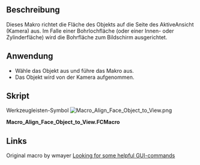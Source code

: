 <languages/>

{{Macro/de
|Name=Macro Align Face Object to View
|Name/de=Makro Align Face Object to View
|Icon=Macro_Align_Face_Object_to_View.png
|Description=Dieses Makro richtet die Vorderseite des Objekts auf die Seite des AktiveAnsicht aus.
|Author=Mario52
|Version=0.1
|Date=2015-01-16
|Download=[https://wiki.freecad.org/images/d/d5/Macro_Align_Face_Object_to_View.png Werkzeugleisten-Symbol]
|FCVersion=Alle
|SeeAlso=[[File:FCCamera 00.png|32px|FCCamera]] [[Macro_FCCamera/de|Makro FCCamera]]
}}

<span id="Description"></span>
==Beschreibung==

Dieses Makro richtet die Fläche des Objekts auf die Seite des AktiveAnsicht (Kamera) aus. Im Falle einer Bohrlochfläche (oder einer Innen- oder Zylinderfläche) wird die Bohrfläche zum Bildschirm ausgerichtet.

<span id="Usage"></span>
==Anwendung==

* Wähle das Objekt aus und führe das Makro aus.
* Das Objekt wird von der Kamera aufgenommen.

<span id="Script"></span>
==Skript==

Werkzeugleisten-Symbol
[[Image:Macro_Align_Face_Object_to_View.png]]

'''Macro_Align_Face_Object_to_View.FCMacro'''

{{MacroCode|code=
# This macro directs the face of the object on the side of the ActiveView (camera)
# extact FCCamera
# 16/01/2015

__title__="Macro_Align_Face_Object_to_View"
__author__ = "Mario52"

import pivy
from pivy import coin

try:
    v=Gui.Selection.getSelectionEx()[0].SubObjects[0].Surface.Axis    # to Axis
#    v = Gui.Selection.getSelectionEx()[0].SubObjects[0].normalAt(0,0) # normalAt
    r=App.Rotation(App.Vector(0,0,1),v)
    Gui.ActiveDocument.ActiveView.setCameraOrientation(r.Q)
except Exception:
    App.Console.PrintError("Select a face and run the macro"+"\n")

}}

==Links==

Original macro by wmayer [https://forum.freecad.org/viewtopic.php?f=3&t=7029&p=56735&hilit=Shape.Face4#p56735 Looking for some helpful GUI-commands]

{{clear}}